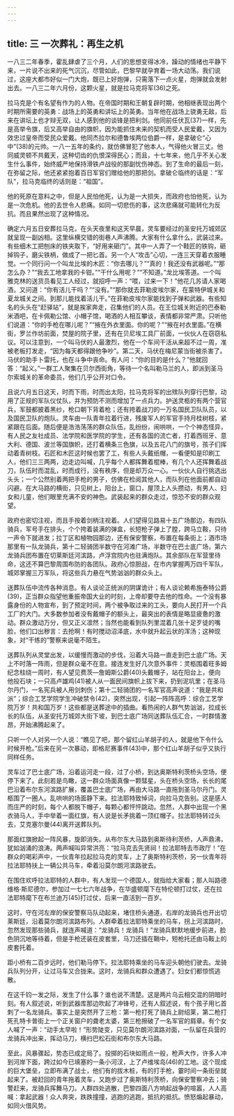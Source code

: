 ```yaml
---
---
---
```

title: 三 一次葬礼：再生之机
---





一八三二年春季，霍乱肆虐了三个月，人们的思想变得冰冷，躁动的情绪也平静下来，一片说不出来的死气沉沉，尽管如此，巴黎早就孕育着一场大动荡。我们说过，这座大都市好似一门大炮，既已上好炮弹，只需落下一点火星，炮弹就会发射出去。一八三二年六月份，这颗火星，就是拉马克将军(36)之死。

拉马克是个有名望有作为的人物。在帝国时期和王朝复辟时期，他相继表现出两个时期所需要的英勇：战场上的英勇和讲坛上的英勇。当年他在战场上骁勇无敌，后来在讲坛上也才辩无双，让人感到他的谈锋是把利剑。他同前任伏瓦(37)一样，先是高举令旗，后又高举自由的旗帜，因为能抓住未来的契机而受人民爱戴，又因为效忠过皇帝而受民众爱戴。他同杰拉尔和德鲁埃两位伯爵一样，是拿破仑“心中”(38)的元帅。一八一五年的条约，就仿佛冒犯了他本人，气得他火冒三丈。他同威灵顿不共戴天，这种切齿的仇恨深得民心；而且，十七年来，他几乎不关心发生什么事件，始终威严地保持滑铁卢战役的那副忧伤神态。到了生命的最后一刻，在弥留之际，他还紧紧抱着百日军官们赠给他的那把剑。拿破仑临终的话是：“军队”，拉马克临终的话则是：“祖国”。

他的死原在意料之中，但是人民怕他死，认为是一大损失，而政府也怕他死，认为是一次危机。他的去世令人悲痛。如同一切悲伤的事，这次悲痛就可能转化为反抗。而且果然出现了这种情况。

确定六月五日安葬拉马克，在头天夜里和这天早晨，灵车要经过的圣安托万城郊区就呈现一副凶相。这里纵横交错的街巷人声沸腾。大家有什么拿什么，武装过来。有些细木工把刨床的铁夹取下，“好用来砸门”。其中一人弄了一个鞋匠的铁钩，砸掉钩子，磨尖铁柄，做成了一把匕首。另一个人“攻击”心切，一连三天穿着衣服睡觉。一个同行问一个叫龙比埃的木匠：“你去哪儿？”“真的！我还没有武器呢。”“那怎么办？”“我去工地拿我的卡钳。”“干什么用呢？”“不知道。”龙比埃答道。一个叫雅克林的送货员看见工人经过，就招呼一声：“喂，过来一下！”他花几苏请人家喝酒，又问道：“你有活儿干吗？”“没有。”“那你就去菲勒皮埃尔家，在蒙特伊城关和夏龙城关之间。到那儿能找着活儿干。”在菲勒皮埃尔家能找到子弹和武器。有些知名的头头在“赶驿站”，就是挨家奔走，召集他们的人员。在王位城关附近的巴泰勒米酒吧，在卡佩勒公馆、小帽子馆，喝酒的人相互攀谈，表情都非常严肃。只听他们说道：“你的手枪在哪儿呢？”“掖在外衣里面。你的呢？”“掖在衬衣里面。”在横街，罗兰作坊前面，焚屋的院子里，还有在贝尼埃工具厂前面，一伙伙人在窃窃私议。可以注意到，一个叫马伏的人最激烈，他在一个车间干活从来超不过一周，准被老板打发走，“因为每天都得跟他争吵”。第二天，马伏在梅尼蒙当街被杀害了。马伏的助手卜雷托，也在斗争中丧命。有人问：“你的目的是什么？”他就回答：“起义。”一群工人聚集在贝尔西街角，等待一个名叫勒马兰的人，即派到圣马尔索城关的革命委员，他们几乎公开对口令。

且说六月五日这天，时而下雨，时而出太阳，拉马克将军的出殡队列穿行巴黎，动用了正规的军队仪仗队，并为预防不测而增加了一点兵力。护送灵柩的有两个营官兵，军鼓都披着黑纱，枪口朝下背着枪；还有挎着战刀的一万名国民卫队队员，以及国民卫队的炮队。灵车由一队青年拉着行进，残废军人的军官手持月桂树枝，紧紧跟在后面。随后便是浩浩荡荡的群众队伍，乱纷纷，闹哄哄，一个个神态怪异，有人民之友社成员、法学院和医学院的学生，还有各国的流亡者，打着西班牙、意大利、德国、波兰等国旗帜，还打着横条三色旗，以及五花八门的旗号，孩子们挥动着青树枝。石匠和木匠这时候也罢了工，有些人头戴纸帽，一看便知是印刷工人，他们三三两两，边走边叫喊，几乎每个人都挥舞着棍棒，有几个人还挥舞着战刀，队伍时而混乱，时而成行，没有秩序，但是却万众一心。一伙伙人自行挑选出头头；一个公然别着两把手枪的男子，仿佛在检阅其他人，而队列在他面前都自动闪避。在大马路的横街，只见树上，阳台上，窗口，屋顶上人头攒动，有男人、妇女和儿童，他们眼里充满不安的神色。武装起来的群众走过，惊恐不安的群众观望。

政府也密切注视，而且手按着剑柄注视着。人们望得见路易十五广场那边，有四队骑兵，军号手在排头，个个挎着装满的弹盒，长短枪子弹上了膛，跨马立鞍，只待一声令下就进发；拉丁区和植物园那边，还有保安警察，布置在每条街上；酒市场那里有一队龙骑兵，第十二轻骑团半数守在河滩广场，半数守在巴士底广场，第六龙骑兵团布置在切莱斯廷河滨路，卢浮宫院内也驻满炮队。其余部队在军营里待命，这还不算巴黎周围布防的各团队。政府心惊胆战，在市内掌握两万四千军队，城郊掌握三万军队，将这些兵力悬在气势汹汹的群众头上。

送葬队伍中流传各种消息。有人谈论正统派的阴谋诡计；有人谈论赖希施泰特公爵(39)，正当群众指望他重振帝国大业的时刻，上帝却要夺去他的性命。一个没有暴露身份的人物宣布，到了预定时间，两个被争取过来的工头，要向人民打开一个兵工厂的大门。大多数参加者没有戴帽子的额头上，最突出的表情是略显疲惫的激动。群众激动万分，但又正义凛然；当然也能看到队列里混着几张十足歹徒的嘴脸，他们口出秽言：去抢啊！有时搅动沼泽底，水中就升起云状的浑汤；这种现象，对“干练的”警察来说毫不陌生。

送葬队列从灵堂出发，以缓慢而激动的步伐，沿着大马路一直走到巴士底广场。天上不时落一阵雨，但是群众毫不在意。接连发生好几次意外事件：灵柩围着旺多姆纪念柱绕一周时，有人望见费茨—詹姆斯公爵(40)头戴帽子，站在阳台上，便向他投石块；一只高卢雄鸡(41)被人从一面民间旗帜上拔下来，扔到泥坑里；在圣马尔丹门，一名宪兵被人用剑刺伤；第十二轻骑团的一名军官高声说道：“我是共和派”；综合工艺学院学生冲破禁令(42)，突然出现，引起一阵阵高呼：综合工艺学院万岁！共和国万岁！这些都是送葬途中的插曲。看热闹的人群气势汹汹，拉成长长的队伍，从圣安托万城郊大街下坡，到巴士底广场同送葬队伍汇合，一时群情激昂，开始沸腾起来了。

只听一个人对另一个人说：“瞧见了吧，那个留红山羊胡子的人，就是他下令什么时候开枪。”后来在另一次暴动，即格尼赛事件(43)中，那个红山羊胡子似乎又执行同样任务。

灵车过了巴士底广场，沿着运河走一段，过了小桥，到达奥斯特利茨桥头空场，便停下来了。此刻若是鸟瞰，这一群众场面真像一颗彗星，头在桥头空场，长长的尾巴沿着布尔东河滨路扩展，覆盖巴士底广场，再由大马路一直拖到圣马尔丹门。灵柩围了一圈人。乱哄哄的场面静下来。拉法耶特致悼词，向拉马克告别。这是感人而庄严的时刻，每个人都脱下帽子，每颗心都怦怦跳动。忽然，人群中出现一个黑衣骑马人，手中举着一面红旗，有人说是长矛挑着一顶红帽子。拉法耶特转过头去，艾克塞尔曼(44)离开送葬队列。

那面红旗掀起一阵风暴，旋即消失。从布尔东大马路到奥斯待利茨桥，人声鼎沸，犹如汹涌的浪涛。两声喊叫异常洪亮：“拉马克去先贤祠！拉法耶特去市政厅！”在群众的喝彩声中，一伙青年拉起拉马克的灵车，上了奥斯特利茨桥，另一伙青年将拉法耶特扶上一辆公共马车，牵着沿莫尔朗河滨路驶去。

在围住欢呼拉法耶特的人群中，有人发现一个德国人，就指给大家看；那人叫路德维格·斯尼德尔，参加过一七七六年战争，在华盛顿麾下在特伦顿打过仗，还在拉法耶特麾下在布兰迪万(45)打过仗，后来一直活到一百岁。

这时，守在河左岸的保安警察马队动起来，堵住桥头通道，右岸的龙骑兵也开出切莱斯廷，沿着莫尔朗河滨路布列。人群牵着拉法耶特乘坐的马车，拐上河滨路时，忽然发现那些骑兵，就连声喊道：“龙骑兵！龙骑兵！”龙骑兵默默地缓步前进，脸色阴沉地等待着，但是手枪还装在皮套里，马刀还插在鞘中，短枪托还由马鞍上的皮套托着。

距小桥有二百步远时，他们勒马停下。拉法耶特乘坐的马车迎头朝他们驶去。龙骑兵队列分开，让过马车又合拢来。这时，龙骑兵和群众遭遇了。妇女们都惊慌逃散。

在这千钧一发之际，发生了什么事？谁也说不清楚。这是两片乌云相交混的阴暗时刻。有人叙述说，听到武器库那边吹起了冲锋号，还有人叙述说，有个孩子用匕首刺了一名龙骑兵。事实上是突然开了三枪：第一枪打死了骑兵上尉绍莱，第二枪打死孔特卡普街上一个正关窗户的聋老太婆，第三枪擦破了一名军官的肩章。有个女人喊了一声：“动手太早啦！”形势陡变，只见莫尔朗河滨路对面，一队留在兵营的龙骑兵冲出来，挥动马刀，横扫巴松石街和布尔东大马路。

至此，风暴骤起，势态已成定局了。投掷的石块如雨点一般，枪声大作，许多人冲到河岸下面，跨过如今已填塞的一条小河汊，上了卢维埃岛(46)的工地。这个现成的巨大堡垒，立即布满了战士，他们有的拔木桩，有的打手枪，霎时间一条街垒就起来了。被赶回的青年拖着灵车，又跑步过了奥斯特利茨桥，向保安警察冲去；骑警赶来，龙骑兵挥舞马刀。人群四处逃散，巴黎四面八方响起战争的喧嚣，人人高喊：拿起武器！众人奔突，跌跌撞撞，逃跑的逃跑，抵抗的抵抗。愤怒煽起暴动，如同火借风势。